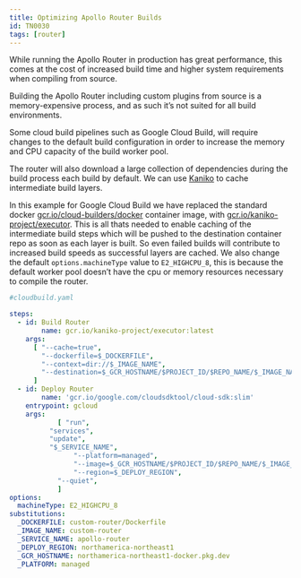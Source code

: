 ```yaml
---
title: Optimizing Apollo Router Builds
id: TN0030
tags: [router]
---
```


While running the Apollo Router in production has great performance, this comes at the cost of increased build time and higher system requirements when compiling from source.

Building the Apollo Router including custom plugins from source is a memory-expensive process, and as such it’s not suited for all build environments.

Some cloud build pipelines such as Google Cloud Build, will require changes to the default build configuration in order to increase the memory and CPU capacity of the build worker pool.

The router will also download a large collection of dependencies during the build process each build by default. We can use [Kaniko](https://github.com/GoogleContainerTools/kaniko) to cache intermediate build layers.

In this example for Google Cloud Build we have replaced the standard docker [gcr.io/cloud-builders/docker](http://gcr.io/cloud-builders/docker) container image, with [gcr.io/kaniko-project/executor](http://gcr.io/kaniko-project/executor).
This is all thats needed to enable caching of the intermediate build steps which will be pushed to the destination container repo as soon as each layer is built.
So even failed builds will contribute to increased build speeds as successful layers are cached. We also change the default `options.machineType` value to `E2_HIGHCPU_8`, this is because the default worker pool doesn’t have the cpu or memory resources necessary to compile the router.

```yaml
#cloudbuild.yaml

steps:
  - id: Build Router
		name: gcr.io/kaniko-project/executor:latest
    args:
      [ "--cache=true",
        "--dockerfile=$_DOCKERFILE",
        "--context=dir://$_IMAGE_NAME",
        "--destination=$_GCR_HOSTNAME/$PROJECT_ID/$REPO_NAME/$_IMAGE_NAME:$COMMIT_SHA",
      ]
  - id: Deploy Router
		name: 'gcr.io/google.com/cloudsdktool/cloud-sdk:slim'
    entrypoint: gcloud
    args:
			[ "run",
	      "services",
	      "update",
	      "$_SERVICE_NAME",
				"--platform=managed",
				"--image=$_GCR_HOSTNAME/$PROJECT_ID/$REPO_NAME/$_IMAGE_NAME:$COMMIT_SHA",
				"--region=$_DEPLOY_REGION",
		    "--quiet",
			]
options:
  machineType: E2_HIGHCPU_8
substitutions:
  _DOCKERFILE: custom-router/Dockerfile
  _IMAGE_NAME: custom-router
  _SERVICE_NAME: apollo-router
  _DEPLOY_REGION: northamerica-northeast1
  _GCR_HOSTNAME: northamerica-northeast1-docker.pkg.dev
  _PLATFORM: managed
```